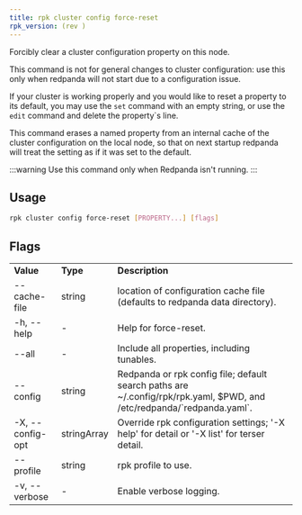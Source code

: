 ```yaml
---
title: rpk cluster config force-reset
rpk_version: (rev )
---
```


<head>
  <meta name="title" content="rpk cluster config force-reset | Redpanda Docs" />
  <meta name="description" content="rpk cluster config force-reset" />
  <link rel="canonical" href="https://docs.redpanda.com/docs/reference/rpk/rpk-cluster/rpk-cluster-config-force-reset/" />
</head>

Forcibly clear a cluster configuration property on this node.

This command is not for general changes to cluster configuration: use this only
when redpanda will not start due to a configuration issue.

If your cluster is working properly and you would like to reset a property
to its default, you may use the `set` command with an empty string, or
use the `edit` command and delete the property`s line.

This command erases a named property from an internal cache of the cluster
configuration on the local node, so that on next startup redpanda will treat
the setting as if it was set to the default.

:::warning
Use this command only when Redpanda isn't running.
:::

## Usage

```bash
rpk cluster config force-reset [PROPERTY...] [flags]
```

## Flags

<table>
  <tbody>
    <tr>
      <td>
        <strong>Value</strong>
      </td>
      <td>
        <strong>Type</strong>
      </td>
      <td>
        <strong>Description</strong>
      </td>
    </tr>
    <tr>
      <td>--cache-file</td>
      <td>string</td>
      <td>
        location of configuration cache file (defaults to redpanda data
        directory).
      </td>
    </tr>
    <tr>
      <td>-h, --help</td>
      <td>-</td>
      <td>Help for force-reset.</td>
    </tr>
    <tr>
      <td>--all</td>
      <td>-</td>
      <td>Include all properties, including tunables.</td>
    </tr>
    <tr>
      <td>--config</td>
      <td>string</td>
      <td>
        Redpanda or rpk config file; default search paths are
        ~/.config/rpk/rpk.yaml, $PWD, and /etc/redpanda/`redpanda.yaml`.
      </td>
    </tr>
    <tr>
      <td>-X, --config-opt</td>
      <td>stringArray</td>
      <td>
        Override rpk configuration settings; '-X help' for detail or '-X list'
        for terser detail.
      </td>
    </tr>
    <tr>
      <td>--profile</td>
      <td>string</td>
      <td>rpk profile to use.</td>
    </tr>
    <tr>
      <td>-v, --verbose</td>
      <td>-</td>
      <td>Enable verbose logging.</td>
    </tr>
  </tbody>
</table>
